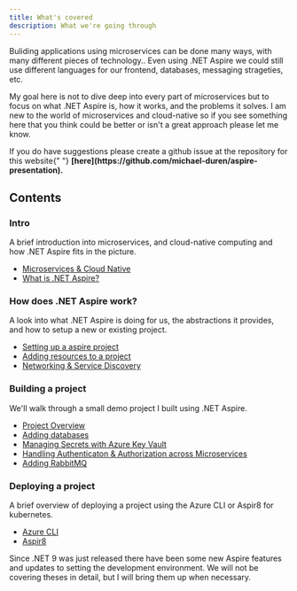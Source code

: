 ```yaml
---
title: What's covered
description: What we're going through
---
```



Buliding applications using microservices can be done many ways,
with many different pieces of technology.. Even using .NET Aspire
we could still use different languages for our frontend, databases,
messaging strageties, etc.

My goal here is not to dive deep into every part of
microservices but to focus on what .NET Aspire is, how it works,
and the problems it solves. I am new to the world of
microservices and cloud-native so if you see something
here that you think could be better or isn't a great approach
please let me know.

<Aside type="tip">
  If you do have suggestions please create a github issue at the repository for
  this website{" "}
  <span style="font-weight:bold">
    [here](https://github.com/michael-duren/aspire-presentation).
  </span>
</Aside>

## Contents

### Intro

A brief introduction into microservices, and cloud-native
computing and how .NET Aspire fits in the picture.

<ul class="px-8">
  <li>
    <a href="/intro/microservices">Microservices & Cloud Native</a>
  </li>
  <li>
    <a href="/intro/what-is-dotnet-aspire">What is .NET Aspire?</a>
  </li>
</ul>

### How does .NET Aspire work?

A look into what .NET Aspire is doing
for us, the abstractions it provides, and how to setup
a new or existing project.

<ul class="px-8">
  <li>
    <a href="/getting-started/setting-up-a-project">
      Setting up a aspire project
    </a>
  </li>
  <li>
    <a href="/getting-started/adding-resources-to-a-project">
      Adding resources to a project
    </a>
  </li>
  <li>
    <a href="/getting-started/networking-service-discovery">
      Networking & Service Discovery
    </a>
  </li>
</ul>

### Building a project

We'll walk through a small demo project I built
using .NET Aspire.

<ul class="px-8">
  <li>
    <a href="/building/project-overview">Project Overview</a>
  </li>
  <li>
    <a href="/building/adding-databases">Adding databases</a>
  </li>
  <li>
    <a href="/building/managing-secrets">
      Managing Secrets with Azure Key Vault
    </a>
  </li>
  <li>
    <a href="/building/authenticaton-authorization">
      Handling Authenticaton & Authorization across Microservices
    </a>
  </li>
  <li>
    <a href="/building/rabbit-mq">Adding RabbitMQ</a>
  </li>
</ul>

### Deploying a project

A brief overview of deploying a project using
the Azure CLI or Aspir8 for kubernetes.

<ul class="px-8">
  <li>
    <a href="/deploying/azure-cli">Azure CLI</a>
  </li>
  <li>
    <a href="/deploying/aspir8">Aspir8</a>
  </li>
</ul>
<Aside title="Important" type="danger">
  Since .NET 9 was just released there have been some new Aspire features and
  updates to setting the development environment. We will not be covering theses
  in detail, but I will bring them up when necessary.
</Aside>
